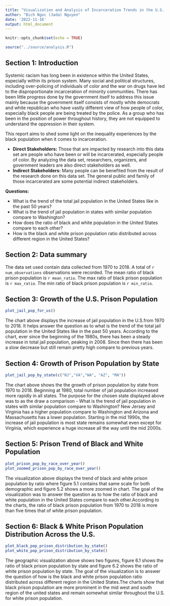 ```yaml
---
title: "Visualization and Analysis of Incarceration Trends in the U.S. "
author: "Bich Ngoc (Jada) Nguyen"
date: '2022-11-16'
output: html_document
---
```


```r
knitr::opts_chunk$set(echo = TRUE)
```

```r
source("../source/analysis.R")
```

## **Section 1: Introduction**

  Systemic racism has long been in existence within the United States, especially within its prison system. Many social and political structures, including over-policing of individuals of color and the war on drugs have led to the disproportionate incarceration of minority communities. There has been little progress done by the government itself to address this issue mainly because the government itself consists of mostly white democrats and white republican who have vastly different view of how people of color, especially black people are being treated by the police. As a group who has been in the position of power throughout history, they are not equipped to understand the oppression in their system.

This report aims to shed some light on the inequality experiences by the black population when it comes to incarceration. 

- **Direct Stakeholders:** Those that are impacted by research into this data set are people who have been or will be incarcerated, especially people of color. By analyzing the data set, researchers, organizers, and government leaders are also direct stakeholders as well.  
- **Indirect Stakeholders:** Many people can be benefited from the result of the research done on this data set. The general public and family of those incarcerated are some potential indirect stakeholders. 

**Questions:**  

- What is the trend of the total jail population in the United States like in the past 50 years?  
- What is the trend of jail population in states with similar population compare to Washington?  
- How does the ratio of black and white population in the United States compare to each other?  
- How is the black and white prison population ratio distributed across different region in the United States?



## **Section 2: Data summary** 

The data set used contain data collected from 1970 to 2018. A total of `r num_observations` observations were recorded. The mean ratio of black prison population is `r mean_ratio`. The max ratio of black prison population is `r max_ratio`. The min ratio of black prison population is `r min_ratio`. 


## **Section 3: Growth of the U.S. Prison Population**

```r
plot_jail_pop_for_us()
```

The chart above displays the increase of jail population in the U.S.from 1970 to 2018. It helps answer the question as to what is the trend of the total jail population in the United States like in the past 50 years. According to the chart, ever since the beginning of the 1980s, there has been a steady increase in total jail population, peaking in 2008. Since then there has been a slow decrease but still remain pretty high compare to previous years.



## **Section 4: Growth of Prison Population by State**

```r
plot_jail_pop_by_state(c("NJ","VA","WA", "AZ", "MA"))
```

The chart above shows the the growth of prison population by state from 1970 to 2018. Beginning at 1980, total number of jail population increased more rapidly in all states. The purpose for the chosen state displayed above was to as the draw a comparison - What is the trend of jail population in states with similar population compare to Washington? New Jersey and Virginia has a higher population compare to Washington and Arizona and Massachusetts has a lower population. Starting in the mid 1990s, the increase of jail population is most state remains somewhat even except for Virginia, which experience a huge increase all the way until the mid 2000s.



## **Section 5: Prison Trend of Black and White Population**

```r
plot_prison_pop_by_race_over_year()
plot_zoomed_prison_pop_by_race_over_year()
```

The visualization above displays the trend of black and white prison population by ratio where figure 5.1 contains that same scale for both demographic and figure 5.2 shows a more zoomed in chart. The goal of the visualization was to answer the question as to how the ratio of black and white population in the United States compare to each other.According to the charts, the ratio of black prison population from 1970 to 2018 is more than five times that of white prison population.


## **Section 6: Black & White Prison Population Distribution Across the U.S.**

```r
plot_black_pop_prison_distribution_by_state()
plot_white_pop_prison_distribution_by_state()
```

The geographic visualization above shows two figures, figure 6.1 shows the ratio of black prison population by state and figure 6.2 shows the ratio of white prison population by state. The goal of the visualization is to answer the question of how is the black and white prison population ratio distributed across different region in the United States.The charts show that black prison population are more prominent in the mid west and south region of the united states and remain somewhat similar throughout the U.S. for white prison population.